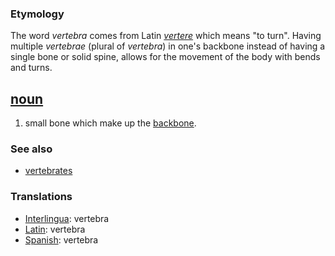 === Etymology ===
The word ''vertebra'' comes from Latin ''[[vertere]]'' which means "to turn". Having multiple ''vertebrae'' (plural of ''vertebra'') in one's backbone instead of having a single bone or solid spine, allows for the movement of the body with bends and turns.

== [[noun]] ==
#small bone which make up the [[backbone]].

=== See also ===
*[[vertebrates]]

=== Translations ===
*[[Interlingua]]: vertebra
*[[Latin]]: vertebra
*[[Spanish]]: vertebra